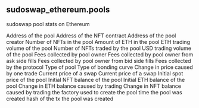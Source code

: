 ## sudoswap_ethereum.pools 
sudoswap pool stats on Ethereum


<ParamField path="pool_address">
Address of the pool
</ParamField>
<ParamField path="nft_contract_address">
Address of the NFT contract
</ParamField>
<ParamField path="creator_address">
Address of the pool creator
</ParamField>
<ParamField path="nft_balance">
Number of NFTs in the pool
</ParamField>
<ParamField path="eth_balance">
Amount of ETH in the pool
</ParamField>
<ParamField path="eth_volume">
ETH trading volume of the pool
</ParamField>
<ParamField path="nfts_traded">
Number of NFTs traded by the pool
</ParamField>
<ParamField path="usd_volume">
USD trading volume of the pool
</ParamField>
<ParamField path="pool_fee_volume_eth">
Fees collected by pool owner
</ParamField>
<ParamField path="pool_fee_bid_volume_eth">
Fees collected by pool owner from ask side fills
</ParamField>
<ParamField path="pool_fee_ask_volume_eth">
Fees collected by pool owner from bid side fills
</ParamField>
<ParamField path="platform_fee_volume_eth">
Fees collected by the protocol
</ParamField>
<ParamField path="pool_type">
Type of pool
</ParamField>
<ParamField path="bonding_curve">
Type of bonding curve
</ParamField>
<ParamField path="delta">
Change in price caused by one trade
</ParamField>
<ParamField path="spot_price">
Current price of a swap
</ParamField>
<ParamField path="pool_fee">
Current price of a swap
</ParamField>
<ParamField path="initial_price">
Initial spot price of the pool
</ParamField>
<ParamField path="initial_nft_balance">
Initial NFT balance of the pool
</ParamField>
<ParamField path="initial_eth_balance">
Initial ETH balance of the pool
</ParamField>
<ParamField path="eth_change_trading">
Change in ETH balance caused by trading
</ParamField>
<ParamField path="nft_change_trading">
Change in NFT balance caused by trading
</ParamField>
<ParamField path="pool_factory">
the factory used to create the pool
</ParamField>
<ParamField path="creation_block_time">
time the pool was created
</ParamField>
<ParamField path="creation_tx_hash">
hash of the tx the pool was created
</ParamField>
